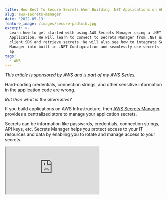 ```yaml
---
title: How Best To Secure Secrets When Building .NET Applications on AWS
slug: aws-secrets-manager
date: '2022-05-13'
feature_image: /images/secure-padlock.jpg
excerpt: >-
  Learn how to get started with using AWS Secrets Manager using a .NET
  Application. We will learn to connect to Secrets Manager from .NET using the
  client SDK and retrieve secrets. We will also see how to integrate Secrets
  Manager into built-in .NET Configuration and seamlessly use secrets from our
  ap
tags:
  - AWS
---
```

_This article is sponsored by AWS and is part of my [AWS Series](/tag/aws/)._

Hard-coding credentials, connection strings, and other sensitive information in the application code are wrong.

_But then what is the alternative?_

If you build applications on AWS Infrastructure, then [AWS Secrets Manager](https://aws.amazon.com/secrets-manager/) provides a centralized store to manage your application secrets.

Secrets can be information like passwords, credentials, connection strings, API keys, etc. Secrets Manager helps you protect access to your IT resources and data by enabling you to rotate and manage access to your secrets.

<iframe src="https://www.youtube.com/embed/wIuP2RKy4z4" />

In this article, let’s learn how to use AWS Secrets Manager using a .NET Application. We will learn to connect to Secrets Manager from .NET using the client SDK and retrieve secrets. We will also see how to integrate Secrets Manager to built-in .NET Configuration and seamlessly use secrets from our application code and keep the Secrets up to date.

## Basic Concepts

Below are the terms that you will come across when working with Secret Manager

-   **Secret** → Contains the secret information, the value, and associated metadata. Metadata includes ARN, name of the Secret, description, tags, encryption key details, and key rotation policies.
-   **Rotation** → Process of periodically updating the Secret value to make it more secure
-   **Version** → Any time a secret value is updated (Rotation), it creates a new version, making it easier to keep track of changes.

## Creating a Secret

There are different ways to create a secret, the most straightforward being from the AWS Console. Under the Secrets Manager, you can create a new Secret by specifying the type, value, name, and other optional information.

![Create a new secret from AWS Secrets Manager in console](/images/aws-secrets-manager-new-secret.jpg)![New Secret meta information and name](/images/aws-secret-manage-new-secret-meta.jpg)

Secrets can also be created from build-deploy pipelines, using a script, or from application code. Depending on your application use-cases and scenario, you can choose one method that works for you.

## AWS Secrets Manager and .NET

For demo purposes, I am using the default ASP NET Web API application template generated using Visual Studio 2022 targeting .NET 6 framework. You can find the complete source code for this post [here](https://rahulpnath.visualstudio.com/YouTube%20Samples/_git/aws-secrets-manager).

To connect with AWS Secrets Manager from a .NET application, we need to install the [Amazon.SecretsManager](https://www.nuget.org/packages/AWSSDK.SecretsManager/) NuGet package. The package provides the `AmazonSecretsManagerClient` to connect to the Secrets Manager.

You can connect by passing the credentials explicitly or setting up the credentials for your environment.

<iframe src="https://www.youtube.com/embed/ukam37umkQc" />

The `GetSecretValueAsync` method takes in a request which requires the `SecretId`. The `SecretId` is the secret's name and must be unique within the current Secret Manager.

```csharp
private static async Task<int> GetCountFromAWSSecretsManager()
{
    var client = new AmazonSecretsManagerClient();
    var response = await client.GetSecretValueAsync(
        new GetSecretValueRequest()
        {
            SecretId = "MySecret",
        });
    var count = int.Parse(response.SecretString);
    return count;
}

```

### Versioning

Any time we update a Secret, it creates a new version. Secrets Manager automatically assigns labels for the current (`AWSCURRENT`) and previous (`AWSPREVIOUS`) secret versions.

By default getting a Secret retrieves the latest version, `AWSCURRENT`, of the Secret in the Secrets Manager.

However, you can also explicitly specify to retrieve a specific version label.

```csharp
var response = await client.GetSecretValueAsync(
    new GetSecretValueRequest()
    {
        SecretId = "MySecret",
        VersionStage = "AWSPREVIOUS"
    });

```

Creating Secrets using code also supports explicitly setting the `VersionId` of the Secret. The  Console UI does not support this when writing this article.

## Integrate Secrets Manager with .NET Configuration

When building .NET application, it’s common to have all application configuration values as part of the .NET configuration. The default source of configuration is the `appsettings.json` file. However, you should not be saving sensitive keys (Secrets) in the file or keep them as part of the source control.

AWS Secrets Manager can be configured as a configuration source in .NET. This enables to easily integrate with .NET application code and other patterns that come with .NET.

When defined in `appsettings.json` file, the configuration might look like something below. We have two configuration values - Count and ApiKey - used in the `WeatherForecastController`.

```json
"WeatherForecast": {
    "Count": 10,
    "ApiKey": ""
  },

```

### Options Pattern

Using Options Pattern, we can inject the configuration values into our controllers. The below code registers the `WeatherForecastOptions` and injects it into the controller using `IOptionsSnapshot`.

<iframe src="https://www.youtube.com/embed/SizJCLcjbOA" />
```csharp
builder.Services.AddOptions<WeatherForecastOptions>().BindConfiguration("WeatherForecast");

public class WeatherForecastOptions
{
    public int Count { get; set; }
    public string ApiKey {get; set; }
}

public WeatherForecastController(
            IOptionsSnapshot<WeatherForecastOptions> weatherOptions,
            ILogger<WeatherForecastController> logger)
        {}

```

Since the configuration is now bound to the .NET Configuration, its values can come from any of the registered sources - including appsetting.json, environment variables, [Secret Manager](https://www.youtube.com/watch?v=PkLLP2tcd28), etc.

### Local Development Environment

For the local development environment, where we don’t require connecting to AWS Secrets Manager, we can set up the application to use .NET Secret Manager.

<iframe src="https://www.youtube.com/embed/PkLLP2tcd28" />

> _.NET Secret Manager is only to be used in local development environments and not in a production environment._

```csharp
if (builder.Environment.IsDevelopment())
    builder.Configuration.AddUserSecrets<Program>();

```

With Secret Manager enabled, you can have the sensitive information stored in the `secrets.json` file, which lives outside the source code and repository.

### AWS Secrets Manager & .NET Configuration Provider

The [Kralizek.Extensions.Configuration.AWSSecretsManager](https://www.nuget.org/packages/Kralizek.Extensions.Configuration.AWSSecretsManager)  Nuget package provides a configuration provider for AWS Secrets Manager. The source code is available [here](https://github.com/Kralizek/AWSSecretsManagerConfigurationExtensions).

Registering Secrets Manager as a configuration source is easily done using the `AddSecretsManager` extension method. It's done in the `Program.cs` where the application initialization code lives.

```csharp
builder.Configuration.AddSecretsManager(configurator: ops => {
  / Replace __ tokens in the configuration key name
  opts.KeyGenerator = (secret, name) => name.Replace("__", ":");
});

```

The code above also specifies mapping Secret key names in the AWS Secrets Manager to .NET Configuration. The .NET config we defined earlier is hierarchical. The Count and ApiKey property live under WeatherForecast.

In .NET, the colon(:) is used to indicate hierarchies. However, AWS Secret Names must contain only alphanumeric characters and the characters /\_+=.@-.

So when we have to create hierarchical keys, we need to choose a different separator - double underscore (\_\_). So Count will be ‘WeatherForecast\_\_Count’ and ApiKey will be ‘WeatherForecast\_\_ApiKey’.

These keys need to be mapped back into the .NET Configuration so that it will override the appropriate configuration values. The `KeyGenerator` allows us to map an AWS Secret Key to a key in the .NET Configuration.

In the example here, since our separator is ‘\_\_’, we are replacing it to be ‘:’, so it maps correctly.

### Automatic Refresh

The AWS Secrets Manager acting as another source for configuration, will load all the Secrets at the application start and override the configurations.

However, once the application is up and running, any changes to the Secret value will not reflect in the application unless we restart the application.

To automatically refresh this, we can specify the `PollingInterval` property when configuring the AWS Secrets Manager as a configuration source.

```csharp
builder.Configuration.AddSecretsManager(configurator: ops => {
  / Replace __ tokens in the configuration key name
  opts.KeyGenerator = (secret, name) => name.Replace("__", ":");
  opts.PollingInterval = TimeSpan.FromMinutes(30);
});

```

In the above scenario, the application will automatically poll the AWS Secrets Manager every 30 minutes and update the value to the latest.

I hope this helps you to get started with AWS Secrets Manager and seamlessly use this from .NET Applications.

_Photo by James Sutton on [Unsplash](https://unsplash.com/photos/FqaybX9ZiOU?utm_source=unsplash&utm_medium=referral&utm_content=creditShareLink)_
